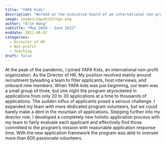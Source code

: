 ```yaml
---
title: "YAPA Kids"
description: "Worked on the executive board of an international non-profit teaching organization as the Director of HR."
image: images/yapakidslogo.png
author: "Erin Wang"
subtitle: "May 2020 - June 2022"
enddate: 2022-06-01
categories:
  - Director of HR
  - Non-profit
  - Teaching
draft: false
---
```


At the peak of the pandemic, I joined YAPA Kids, an international non-profit organization. As the Director of HR, My position revolved mainly around recruitment byleading a team to filter applicants, host interviews, and onboard new members. When YAPA kids was just beginning, our team was a small group of three, but one night the program skyrocketed in applications from only 20 to 30 applications at a time to thousands of applications. The sudden influx of applicants posed a serious challenge. I expanded my team with more dedicated program volunteers, but we could barely make a dent in the mountain of applications. Stepping further into my director role, I developed a completely new holistic application process with my team to fairly evaluate each applicant and effectively find those committed to the program's mission with reasonable application response time. With the new application framework the program was able to oversee more than 600 passionate volunteers. 
 